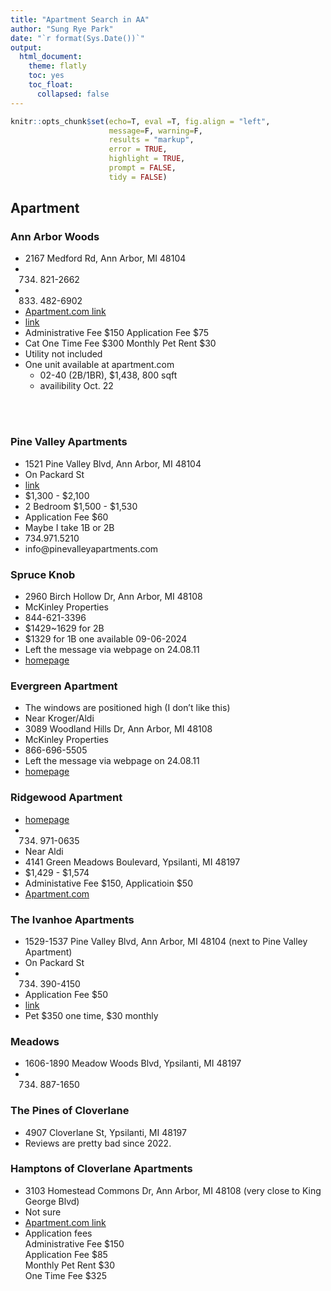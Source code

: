 ```yaml
---
title: "Apartment Search in AA"
author: "Sung Rye Park"
date: "`r format(Sys.Date())`"
output: 
  html_document:
    theme: flatly
    toc: yes
    toc_float:
      collapsed: false
---
```

```r
knitr::opts_chunk$set(echo=T, eval =T, fig.align = "left", 
                      message=F, warning=F,
                      results = "markup",
                      error = TRUE,
                      highlight = TRUE,
                      prompt = FALSE,
                      tidy = FALSE)
```

## Apartment

### Ann Arbor Woods

* 2167 Medford Rd, Ann Arbor, MI 48104 
* (734) 821-2662
* (833) 482-6902
* [Apartment.com link](https://www.apartments.com/ann-arbor-woods-ann-arbor-mi/qswnlmz/)
* [link](https://www.annarborwoodsapartments.com/)
* Administrative Fee $150 Application Fee $75
* Cat One Time Fee $300 Monthly Pet Rent $30
* Utility not included
* One unit available at apartment.com 
  * 02-40 (2B/1BR), $1,438, 800 sqft
  * availibility Oct. 22


<br><br>

### Pine Valley Apartments

* 1521 Pine Valley Blvd, Ann Arbor, MI 48104
* On Packard St
* [link](https://www.apartments.com/pine-valley-apartments-ann-arbor-mi/63d3fsr/#reviewsSection)
* $1,300 - $2,100 
* 2 Bedroom $1,500 - $1,530
* Application Fee $60
* Maybe I take 1B or 2B
* 734.971.5210
* info@pinevalleyapartments.com




### Spruce Knob

* 2960 Birch Hollow Dr, Ann Arbor, MI 48108
* McKinley Properties
* 844-621-3396
* $1429~1629 for 2B
* $1329 for 1B one available 09-06-2024
* Left the message via webpage on 24.08.11 
* [homepage](https://www.mckinley.com/apartments/michigan/ann-arbor/spruce-knob/contact/)


### Evergreen Apartment 

* The windows are positioned high (I don't like this)
* Near Kroger/Aldi
* 3089 Woodland Hills Dr, Ann Arbor, MI 48108
* McKinley Properties
* 866-696-5505
* Left the message via webpage on 24.08.11 
* [homepage](https://www.mckinley.com/apartments/michigan/ann-arbor/evergreen/contact/)


### Ridgewood Apartment 

* [homepage](https://peak-management.com/ridgewood/)
* (734) 971-0635
* Near Aldi
* 4141 Green Meadows Boulevard, Ypsilanti, MI 48197
* $1,429 - $1,574
* Administative Fee $150, Applicatioin $50
* [Apartment.com](https://www.apartments.com/ridgewood-apartments-ypsilanti-mi/pdf09jt/)





### The Ivanhoe Apartments

* 1529-1537 Pine Valley Blvd, Ann Arbor, MI 48104 (next to Pine Valley Apartment)
* On Packard St
* (734) 390-4150
* Application Fee $50
* [link](https://www.apartments.com/the-ivanhoe-apartments-ann-arbor-mi/t2dmrl9/)
* Pet $350 one time, $30 monthly


### Meadows

* 1606-1890 Meadow Woods Blvd, Ypsilanti, MI 48197
* (734) 887-1650




### The Pines of Cloverlane  

* 4907 Cloverlane St, Ypsilanti, MI 48197
* Reviews are pretty bad since 2022. 


### Hamptons of Cloverlane Apartments

* 3103 Homestead Commons Dr, Ann Arbor, MI 48108 (very close to King George Blvd)
* Not sure 
* [Apartment.com link](https://www.apartments.com/hamptons-of-cloverlane-apartments-ypsilanti-mi/rtgqc22/#reviewsSection)
* Application fees  <br>
  Administrative Fee
  $150<br>
  Application Fee
  $85<br>
  Monthly Pet Rent $30 <br>
  One Time Fee $325 <br>

